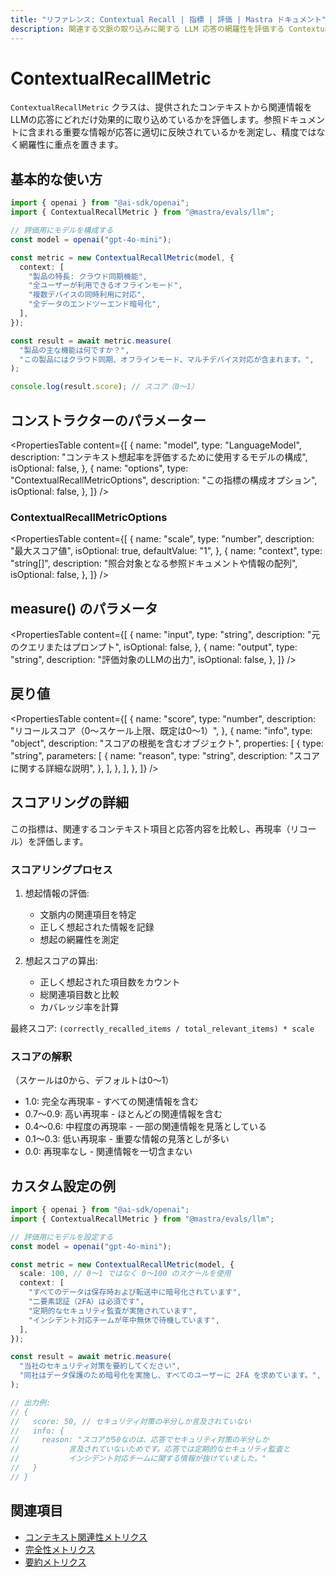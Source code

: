 ```yaml
---
title: "リファレンス: Contextual Recall | 指標 | 評価 | Mastra ドキュメント"
description: 関連する文脈の取り込みに関する LLM 応答の網羅性を評価する Contextual Recall 指標のドキュメント。
---
```




# ContextualRecallMetric

<ScorerCallout />

`ContextualRecallMetric` クラスは、提供されたコンテキストから関連情報をLLMの応答にどれだけ効果的に取り込めているかを評価します。参照ドキュメントに含まれる重要な情報が応答に適切に反映されているかを測定し、精度ではなく網羅性に重点を置きます。

## 基本的な使い方

```typescript
import { openai } from "@ai-sdk/openai";
import { ContextualRecallMetric } from "@mastra/evals/llm";

// 評価用にモデルを構成する
const model = openai("gpt-4o-mini");

const metric = new ContextualRecallMetric(model, {
  context: [
    "製品の特長: クラウド同期機能",
    "全ユーザーが利用できるオフラインモード",
    "複数デバイスの同時利用に対応",
    "全データのエンドツーエンド暗号化",
  ],
});

const result = await metric.measure(
  "製品の主な機能は何ですか？",
  "この製品にはクラウド同期、オフラインモード、マルチデバイス対応が含まれます。",
);

console.log(result.score); // スコア（0〜1）
```


## コンストラクターのパラメーター

<PropertiesTable
  content={[
    {
      name: "model",
      type: "LanguageModel",
      description:
        "コンテキスト想起率を評価するために使用するモデルの構成",
      isOptional: false,
    },
    {
      name: "options",
      type: "ContextualRecallMetricOptions",
      description: "この指標の構成オプション",
      isOptional: false,
    },
  ]}
/>

### ContextualRecallMetricOptions

<PropertiesTable
  content={[
    {
      name: "scale",
      type: "number",
      description: "最大スコア値",
      isOptional: true,
      defaultValue: "1",
    },
    {
      name: "context",
      type: "string[]",
      description:
        "照合対象となる参照ドキュメントや情報の配列",
      isOptional: false,
    },
  ]}
/>

## measure() のパラメータ

<PropertiesTable
  content={[
    {
      name: "input",
      type: "string",
      description: "元のクエリまたはプロンプト",
      isOptional: false,
    },
    {
      name: "output",
      type: "string",
      description: "評価対象のLLMの出力",
      isOptional: false,
    },
  ]}
/>

## 戻り値

<PropertiesTable
  content={[
    {
      name: "score",
      type: "number",
      description: "リコールスコア（0〜スケール上限、既定は0〜1）",
    },
    {
      name: "info",
      type: "object",
      description: "スコアの根拠を含むオブジェクト",
      properties: [
        {
          type: "string",
          parameters: [
            {
              name: "reason",
              type: "string",
              description: "スコアに関する詳細な説明",
            },
          ],
        },
      ],
    },
  ]}
/>

## スコアリングの詳細

この指標は、関連するコンテキスト項目と応答内容を比較し、再現率（リコール）を評価します。

### スコアリングプロセス

1. 想起情報の評価:

   - 文脈内の関連項目を特定
   - 正しく想起された情報を記録
   - 想起の網羅性を測定

2. 想起スコアの算出:
   - 正しく想起された項目数をカウント
   - 総関連項目数と比較
   - カバレッジ率を計算

最終スコア: `(correctly_recalled_items / total_relevant_items) * scale`

### スコアの解釈

（スケールは0から、デフォルトは0〜1）

- 1.0: 完全な再現率 - すべての関連情報を含む
- 0.7〜0.9: 高い再現率 - ほとんどの関連情報を含む
- 0.4〜0.6: 中程度の再現率 - 一部の関連情報を見落としている
- 0.1〜0.3: 低い再現率 - 重要な情報の見落としが多い
- 0.0: 再現率なし - 関連情報を一切含まない

## カスタム設定の例

```typescript
import { openai } from "@ai-sdk/openai";
import { ContextualRecallMetric } from "@mastra/evals/llm";

// 評価用にモデルを設定する
const model = openai("gpt-4o-mini");

const metric = new ContextualRecallMetric(model, {
  scale: 100, // 0〜1 ではなく 0〜100 のスケールを使用
  context: [
    "すべてのデータは保存時および転送中に暗号化されています",
    "二要素認証（2FA）は必須です",
    "定期的なセキュリティ監査が実施されています",
    "インシデント対応チームが年中無休で待機しています",
  ],
});

const result = await metric.measure(
  "当社のセキュリティ対策を要約してください",
  "同社はデータ保護のため暗号化を実施し、すべてのユーザーに 2FA を求めています。",
);

// 出力例:
// {
//   score: 50, // セキュリティ対策の半分しか言及されていない
//   info: {
//     reason: "スコアが50なのは、応答でセキュリティ対策の半分しか
//           言及されていないためです。応答では定期的なセキュリティ監査と
//           インシデント対応チームに関する情報が抜けていました。"
//   }
// }
```


## 関連項目

- [コンテキスト関連性メトリクス](./context-relevancy)
- [完全性メトリクス](./completeness)
- [要約メトリクス](./summarization)